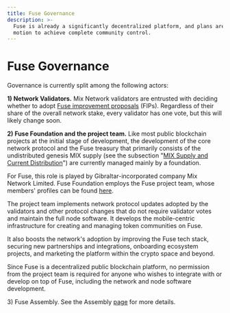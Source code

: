 ```yaml
---
title: Fuse Governance
description: >-
  Fuse is already a significantly decentralized platform, and plans are in
  motion to achieve complete community control.
---
```



# Fuse Governance

Governance is currently split among the following actors:

**1) Network Validators.** Mix Network validators are entrusted with deciding whether to adopt [Fuse improvement proposals](./fips.mdx) (FIPs).  Regardless of their share of the overall network stake, every validator has one vote, but this will likely change soon.

**2) Fuse Foundation and the project team.** Like most public blockchain projects at the initial stage of development, the development of the core network protocol and the Fuse treasury that primarily consists of the undistributed genesis MIX supply (see the subsection "[MIX Supply and Current Distribution](https://docs.miexs.com/general/fuse-token/fuse-supply-and-current-distribution)") are currently managed mainly by a foundation. 

For Fuse, this role is played by Gibraltar-incorporated company Mix Network Limited. Fuse Foundation employs the Fuse project team, whose members' profiles can be found [here](https://miexs.com/about).

The project team implements network protocol updates adopted by the validators and other protocol changes that do not require validator votes and maintain the full node software. It develops the mobile-centric infrastructure for creating and managing token communities on Fuse. 

It also boosts the network's adoption by improving the Fuse tech stack, securing new partnerships and integrations, onboarding ecosystem projects, and marketing the platform within the crypto space and beyond.

Since Fuse is a decentralized public blockchain platform, no permission from the project team is required for anyone who wishes to integrate with or develop on top of Fuse, including the network and node software development.

3\) Fuse Assembly. See the Assembly [page](https://docs.miexs.com/general/fuse-governance/fuse-assembly) for more details.   
